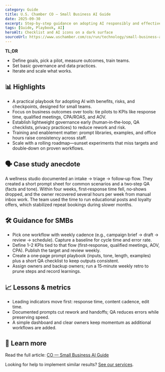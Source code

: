 ```yaml
---
category: Guide
title: U.S. Chamber CO — Small Business AI Guide
date: 2025-09-30
excerpt: Step‑by‑step guidance on adopting AI responsibly and effectively for SMBs.
tags: [Guide, Playbook, AI]
heroAlt: Checklist and AI icons on a dark surface
sourceUrl: https://www.uschamber.com/co/run/technology/small-business-ai-guide
---
```


**TL;DR**

- Define goals, pick a pilot, measure outcomes, train teams.
- Set basic governance and data practices.
- Iterate and scale what works.

## 📊 Highlights

- A practical playbook for adopting AI with benefits, risks, and checkpoints, designed for small teams.
- Focus on business outcomes over tools: tie pilots to KPIs like response time, qualified meetings, CPA/ROAS, and AOV.
- Establish lightweight governance early (human‑in‑the‑loop, QA checklists, privacy practices) to reduce rework and risk.
- Training and enablement matter: prompt libraries, examples, and office hours raise consistency across staff.
- Scale with a rolling roadmap—sunset experiments that miss targets and double‑down on proven workflows.

## 🗣 Case study anecdote

A wellness studio documented an intake → triage → follow‑up flow. They created a short prompt sheet for common scenarios and a two‑step QA (facts and tone). Within four weeks, first‑response time fell, no‑shows dropped, and the owner recovered several hours per week from manual inbox work. The team used the time to run educational posts and loyalty offers, which stabilized repeat bookings during slower months.

## 🛠 Guidance for SMBs

- Pick one workflow with weekly cadence (e.g., campaign brief → draft → review → schedule). Capture a baseline for cycle time and error rate.
- Define 1–2 KPIs tied to that flow (first‑response, qualified meetings, AOV, CPA). Publish the target and review weekly.
- Create a one‑page prompt playbook (inputs, tone, length, examples) plus a short QA checklist to keep outputs consistent.
- Assign owners and backup owners; run a 15‑minute weekly retro to prune steps and record learnings.

## 📈 Lessons & metrics

- Leading indicators move first: response time, content cadence, edit time.
- Documented prompts cut rework and handoffs; QA reduces errors while preserving speed.
- A simple dashboard and clear owners keep momentum as additional workflows are added.

## 🔗 Learn more

Read the full article: <a href="https://www.uschamber.com/co/run/technology/small-business-ai-guide" target="_blank" rel="noopener noreferrer">CO — Small Business AI Guide</a>

Looking for help to implement similar results? <a href="/services">See our services</a>.
